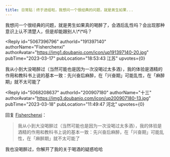 ```yaml
---
title: 日常贴｜终于进组啦，我想问一个很经典的问题，就是男生如果...
---
```



<Forum groupName="研究男同学" groupUrl="https://www.douban.com/group/yanjiu/" archivedAt="2025-05-16T14:40:45.963Z">
  <Post
    id="284992688"
    title="日常贴｜终于进组啦，我想问一个很经典的问题，就是男生如果..."
    url="https://www.douban.com/group/topic/284992688/?_spm_id=MjAwOTA3MTgw"
    pubTime="04-23"
    highlightUserId="191397140"
  >
我想问一个很经典的问题，就是男生如果真的喝醉了，会酒后乱性吗？会出现那种意识上认不清楚人，但是却能跟别人\*\*吗？

<Reply
  id="5067396796"
  authorId="191397140"
  authorName="Fisherchenxi"
  authorAvatar="https://img1.doubanio.com/icon/up191397140-20.jpg"
  pubTime="2023-03-17"
  pubLocation="18:53:43 江苏"
  upvotes={0}
>
我从小到大没喝醉过（当然可能也是因为一次没喝过太多酒），我的体验是酒精的作用和教科书上说的基本一致：先兴奋后麻醉，在「兴奋期」可能乱性，在「麻醉期」就不太可能了
</Reply>

<Reply
  id="5068208637"
  authorId="200907180"
  authorName="十三"
  authorAvatar="https://img3.doubanio.com/icon/up200907180-13.jpg"
  pubTime="2023-03-18"
  pubLocation="11:49:47 河北"
  upvotes={0}
>
回复 [Fisherchenxi](https://www.douban.com/people/191397140/)：
 > 我从小到大没喝醉过（当然可能也是因为一次没喝过太多酒），我的体验是酒精的作用和教科书上说的基本一致：先兴奋后麻醉，在「兴奋期」可能乱性，在「麻醉期」就不太可能了

我也没喝醉过，你解开了我的关于喝酒的疑惑哈哈
</Reply>
  </Post>
</Forum>
